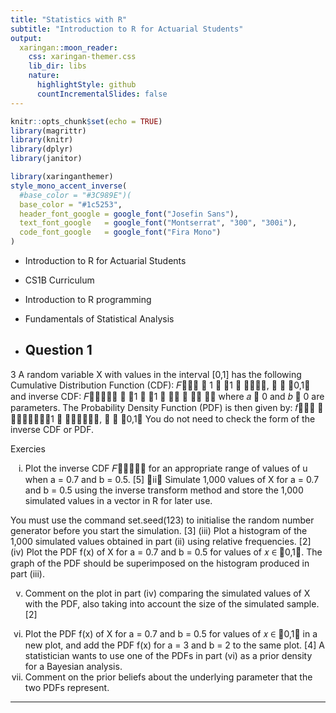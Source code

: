 ```yaml
---
title: "Statistics with R"
subtitle: "Introduction to R for Actuarial Students"
output:
  xaringan::moon_reader:
    css: xaringan-themer.css
    lib_dir: libs
    nature:
      highlightStyle: github
      countIncrementalSlides: false
---
```



```r
knitr::opts_chunk$set(echo = TRUE)
library(magrittr)
library(knitr)
library(dplyr)
library(janitor)


```

```r
library(xaringanthemer)
style_mono_accent_inverse(
  #base_color = "#3C989E")(
  base_color = "#1c5253",
  header_font_google = google_font("Josefin Sans"),
  text_font_google   = google_font("Montserrat", "300", "300i"),
  code_font_google   = google_font("Fira Mono")
)
```


* Introduction to R for Actuarial Students

* CS1B Curriculum

* Introduction to R programming
* Fundamentals of Statistical Analysis

* Question 1
---




3 A random variable X with values in the interval [0,1] has the following Cumulative
Distribution Function (CDF):
𝐹􁈺𝑥􁈻 􀵌 1 􀵆 􁈺1 􀵆 𝑥􀯔􁈻􀯕, 𝑥 ∈ 􁈾0,1􁈿
and inverse CDF:
𝐹􀬿􀬵􁈺𝑢􁈻 􀵌 􀵬1 􀵆 􁈺1 􀵆 𝑢􁈻
􀬵
􀯕􀵰
􀬵􀯔
where 𝑎 􀵐 0 and 𝑏 􀵐 0 are parameters. The Probability Density Function (PDF) is
then given by:
𝑓􁈺𝑥􁈻 􀵌 𝑎𝑏𝑥􀯔􀬿􀬵􁈺1 􀵆 𝑥􀯔􁈻􀯕􀬿􀬵, 𝑥 ∈ 􁈾0,1􁈿
You do not need to check the form of the inverse CDF or PDF.

Exercies

(i) Plot the inverse CDF 𝐹􀬿􀬵􁈺𝑢􁈻 for an appropriate range of values of u when
a = 0.7 and b = 0.5. [5]
􁈺ii􁈻 Simulate 1,000 values of X for a = 0.7 and b = 0.5 using the inverse transform
method and store the 1,000 simulated values in a vector in R for later use.

You must use the command set.seed(123) to initialise the random
number generator before you start the simulation. [3]
(iii) Plot a histogram of the 1,000 simulated values obtained in part (ii) using
relative frequencies. [2]
(iv) Plot the PDF f(x) of X for a = 0.7 and b = 0.5 for values of 𝑥 ∈ 􁈾0,1􁈿. The
graph of the PDF should be superimposed on the histogram produced in
part (iii). 

(v) Comment on the plot in part (iv) comparing the simulated values of X with the
PDF, also taking into account the size of the simulated sample. [2]
(vi) Plot the PDF f(x) of X for a = 0.7 and b = 0.5 for values of 𝑥 ∈ 􁈾0,1􁈿 in a new
plot, and add the PDF f(x) for a = 3 and b = 2 to the same plot. [4]
A statistician wants to use one of the PDFs in part (vi) as a prior density for a
Bayesian analysis.
(vii) Comment on the prior beliefs about the underlying parameter that the two
PDFs represent. 

---